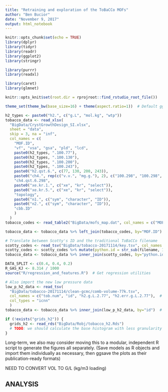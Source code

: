 ```yaml
---
title: "Retraining and exploration of the ToBaCCo MOFs"
author: "Ben Bucior"
date: "November 9, 2017"
output: html_notebook
---
```


```r
knitr::opts_chunk$set(echo = TRUE)
library(dplyr)
library(tidyr)
library(readr)
library(ggplot2)
library(stringr)

library(purrr)
library(readxl)

library(caret)
library(glmnet)

knitr::opts_knit$set(root.dir = rprojroot::find_rstudio_root_file())

theme_set(theme_bw(base_size=16) + theme(aspect.ratio=1))  # Default ggplot2 params
```

```r
h2_types <- paste0("h2.", c("g.L", "mol.kg", "wtp"))
tobacco_data <- read_xlsx(
  "BigData/CrystGrowthDesign_SI.xlsx",
  sheet = "data",
  skip = 3, na = "inf",
  col_names = c(
    "MOF.ID",
    "vf", "vsa", "gsa", "pld", "lcd",
    paste0(h2_types, ".100.77"),
    paste0(h2_types, ".100.130"),
    paste0(h2_types, ".100.200"),
    paste0(h2_types, ".100.243"),
    paste0("h2.qst.6.", c(77, 130, 200, 243)),
    paste0("ch4.", rep(c("v.v.", "mg.g."), 2), c("100.298", "100.298", "65.298", "65.298")),
    "ch4.qst.6.298",
    paste0("xe.kr.1.", c("xe", "kr", "select")),
    paste0("xe.kr.5.", c("xe", "kr", "select")),
    "topology",
    paste0("n1.", c("sym", "character", "ID")),
    paste0("n2.", c("sym", "character", "ID")),
    "cbb.ID"
    )
  )
tobacco_codes <- read_table2("BigData/mofs_map.dat", col_names = c("MOF.ID", "python.id"), col_types="ic")

tobacco_data <- tobacco_data %>% left_join(tobacco_codes, by="MOF.ID")

# Translate between Scotty's ID and the traditional ToBaCCo filename
scotty_codes <- read_tsv("BigData/tobacco-20171114/key.tsv", col_names = c("filename", "id"), col_types="cc")
scotty_codes <- scotty_codes %>% mutate(python.id = str_sub(filename, 1, -5))  # trim .cif suffix
tobacco_data <- tobacco_data %>% inner_join(scotty_codes, by="python.id")

DATA_SPLIT <- c(0.4, 0.4, 0.2)
R_GAS_KJ <- 8.314 / 1000
source("R/regression_and_features.R")  # Get regression utilities
```

```r
# Also import the new low pressure data
low_p_h2_data <- read_tsv(
  "BigData/tobacco-20171114/clean-gcmc/comb-volume-77k.tsv",
  col_names = c("tob.num", "id", "h2.g.L.2.77", "h2.err.g.L.2.77"),  # TODO: verify that this is 2 bar, 77 K data for H2, and GCMC errors
  col_types = "icnn"
  )
tobacco_data <- tobacco_data %>% inner_join(low_p_h2_data, by="id")  # For now, let's only import complete data
```

```r
if (!exists("grids_h2")) {
  grids_h2 <- read_rds("BigData/Robj/tobacco_h2.Rds")
  # TODO: we should calculate the base histogram with less granularity (0.05 kJ/mol instead of 0.01) to considerably reduce file and processing size
}
```

Long-term, we also may consider moving this to a modular, independent R script to generate the figures all separately.  (Save models as R objects and import them individually as necessary, then ggsave the plots as their publication-ready formats)

NEED TO CONVERT VOL TO G/L (kg/m3 loading)

## ANALYSIS


